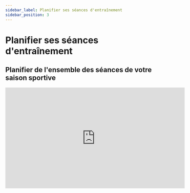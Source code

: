 ```yaml
---
sidebar_label: Planifier ses séances d'entraînement
sidebar_position: 3
---  
```


# Planifier ses séances d'entraînement  
## Planifier de l'ensemble des séances de votre saison sportive  


<iframe
  width="560"
  height="315"
  src="https://www.youtube.com/embed/Opb7T78AuwA?si=10SvR5CfdjLO3orb"
  title="YouTube video player"
  frameborder="0"
  allow="accelerometer; autoplay; clipboard-write; encrypted-media; gyroscope; picture-in-picture; web-share;
  fullscreen"
></iframe>